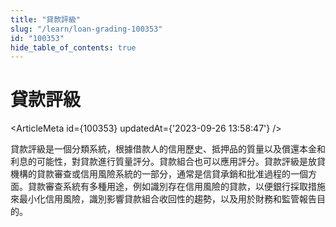 ```yaml
---
title: "貸款評級"
slug: "/learn/loan-grading-100353"
id: "100353"
hide_table_of_contents: true
---
```



# 貸款評級

<ArticleMeta id={100353} updatedAt={'2023-09-26 13:58:47'} />
<div className='border-solid border-b border-t-0 my-4 border-[var(--ifm-color-gray-300)]' />

貸款評級是一個分類系統，根據借款人的信用歷史、抵押品的質量以及償還本金和利息的可能性，對貸款進行質量評分。貸款組合也可以應用評分。貸款評級是放貸機構的貸款審查或信用風險系統的一部分，通常是信貸承銷和批准過程的一個方面。貸款審查系統有多種用途，例如識別存在信用風險的貸款，以便銀行採取措施來最小化信用風險，識別影響貸款組合收回性的趨勢，以及用於財務和監管報告目的。
